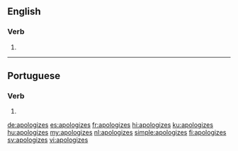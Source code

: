 ==English==

===Verb===
{{head|en|verb form}}

# {{en-third-person singular of|apologize}}

----

==Portuguese==

===Verb===
{{pt-verb-form}}

# {{pt-verb-form-of|apologizar}}

[[de:apologizes]]
[[es:apologizes]]
[[fr:apologizes]]
[[hi:apologizes]]
[[ku:apologizes]]
[[hu:apologizes]]
[[my:apologizes]]
[[nl:apologizes]]
[[simple:apologizes]]
[[fi:apologizes]]
[[sv:apologizes]]
[[vi:apologizes]]